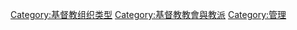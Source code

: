 [[Category:基督教组织类型|Category:基督教组织类型]]
[[Category:基督教教會與教派|Category:基督教教會與教派]]
[[Category:管理|Category:管理]]